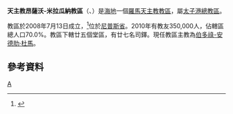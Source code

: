 {{Infobox Roman Catholic diocese
|jurisdiction = 教區
|name =昂薩沃-米拉瓜納
|latin= Dioecesis Sinuvitullensis-Miragoanensis
|image =Nippes in Haiti.svg
|caption = 教區範圍
|location = 海地
|territory =尼普斯省
|population = 350,000
|rite = [[罗马礼|罗马礼]]
|patron =
|province =太子港
|established = 2008年
|cathedral = 聖安多尼主教座堂
|co-cathedral =聖若翰洗者副主教座堂
|leadership = 主教
|website =
|pope =
|patriarch=
|metropolitan =
|ordinary =[[伯多祿-安德肋·杜馬|伯多祿-安德肋·杜馬]]
|coadjutor archbishop =
|coadjutor bishop =
|auxiliary =
|emeritus= }}
'''天主教昂薩沃-米拉瓜納教區'''（{{lang-la|Dioecesis Sinuvitullensis-Miragoanensis}}、{{lang-fr|Diocèse de Anse-à-Veau-Miragoâne}}）是[[海地|海地]]一個[[羅馬天主教|羅馬天主教]][[教區|教區]]，屬[[天主教太子港總教區|太子港總教區]]。

教區於2008年7月13日成立，<ref>{{Cite web |url=http://www.vatican.va/holy_father/benedict_xvi/apost_constitutions/documents/hf_ben-xvi_apc_20080713_sinuvitullensis_lt.html |title=成立的教區宗座憲令 |access-date=2013-10-20 |archive-date=2013-07-19 |archive-url=https://web.archive.org/web/20130719203145/http://www.vatican.va/holy_father/benedict_xvi/apost_constitutions/documents/hf_ben-xvi_apc_20080713_sinuvitullensis_lt.html |dead-url=no }}</ref>位於[[尼普斯省|尼普斯省]]。2010年有教友350,000人，佔轄區總人口70.0%。教區下轄廿五個堂區，有廿七名司鐸。現任教區主教為[[伯多祿-安德肋·杜馬|伯多祿-安德肋·杜馬]]。

==參考資料==
{{reflist}}
{{海地天主教教區}}
[[Category:海地天主教教區|A]]